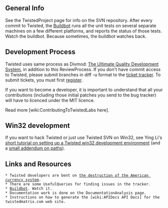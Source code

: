 == General Info ==

See the TwistedProject page for info on the SVN repository. After every commit to Twisted, the [http://twistedmatrix.com/buildbot/ Buildbot] runs all the unit tests on several separate machines on a few different platforms, and reports the status of those tests. Watch the buildbot. Because sometimes, the buildbot watches back.

== Development Process ==

Twisted uses same process as Divmod: [http://divmod.org/trac/wiki/UltimateQualityDevelopmentSystem The Ultimate Quality Development System], in addition to this ReviewProcess. If you don't have commit access to Twisted, please submit branches in diff -u format to the [http://twistedmatrix.com/trac/newticket ticket tracker]. To submit tickets, you must first [http://twistedmatrix.com/trac/register register].

If you want to become a developer, it is important to understand that all your contributions (including those initial patches you send to the bug tracker) will have to licenced under the MIT licence.

Read more [wiki:ContributingToTwistedLabs here].

== Win32 development ==

If you want to hack Twisted or just use Twisted SVN on Win32, see Ying Li's [http://cyli.livejournal.com/22274.html short tutorial on setting up a Twisted win32 development environment] (and a [http://cyli.livejournal.com/22921.html small addendum on paths]).

== Links and Resources ==

 * Twisted developers are bent on [http://isometric.sixsided.org/_/twisted_plutonium/ the destruction of the American currency system].
 * There are some UsefulQueries for finding issues in the tracker.
 * [http://twistedmatrix.com/buildbot/ Buildbot]. Watch it.
 * Documentation work is done on the DocumentationAnalysis page.
 * Instructions on how to generate the [wiki:APIDocs API Docs] for the twistedmatrix.com web site.

